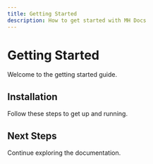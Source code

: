 ```yaml
---
title: Getting Started
description: How to get started with MH Docs
---
```


# Getting Started

Welcome to the getting started guide.

## Installation

Follow these steps to get up and running.

## Next Steps

Continue exploring the documentation.
